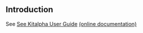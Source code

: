 == Introduction ==

See [[../help/topic/org.polarsys.kitalpha.doc/html/common/kitalpha.html|See Kitalpha User Guide]] <span class="github-link">[[https://github.com/eclipse/kitalpha/wiki/User-manual|(online documentation)]]</span>
